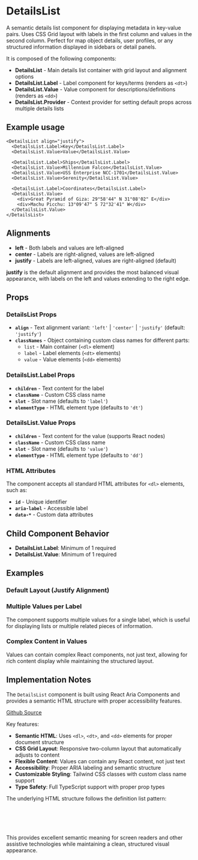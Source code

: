 

<Meta of={DetailsListStories} />

# DetailsList
A semantic details list component for displaying metadata in key-value pairs. Uses CSS Grid layout with labels in the first column and values in the second column. Perfect for map object details, user profiles, or any structured information displayed in sidebars or detail panels.

It is composed of the following components:

- **DetailsList** - Main details list container with grid layout and alignment options
- **DetailsList.Label** - Label component for keys/terms (renders as `<dt>`)
- **DetailsList.Value** - Value component for descriptions/definitions (renders as `<dd>`)
- **DetailsList.Provider** - Context provider for setting default props across multiple details lists

## Example usage
```tsx
<DetailsList align="justify">
  <DetailsList.Label>Key</DetailsList.Label>
  <DetailsList.Value>Value</DetailsList.Value>

  <DetailsList.Label>Ships</DetailsList.Label>
  <DetailsList.Value>Millennium Falcon</DetailsList.Value>
  <DetailsList.Value>USS Enterprise NCC-1701</DetailsList.Value>
  <DetailsList.Value>Serenity</DetailsList.Value>

  <DetailsList.Label>Coordinates</DetailsList.Label>
  <DetailsList.Value>
    <div>Great Pyramid of Giza: 29°58'44" N 31°08'02" E</div>
    <div>Machu Picchu: 13°09'47" S 72°32'41" W</div>
  </DetailsList.Value>
</DetailsList>
```

## Alignments

* **left** - Both labels and values are left-aligned
* **center** - Labels are right-aligned, values are left-aligned
* **justify** - Labels are left-aligned, values are right-aligned (default)

**justify** is the default alignment and provides the most balanced visual appearance, with labels on the left and values extending to the right edge.

<Canvas of={DetailsListStories.Default} />

## Props

### DetailsList Props
- **`align`** - Text alignment variant: `'left'` | `'center'` | `'justify'` (default: `'justify'`)
- **`classNames`** - Object containing custom class names for different parts:
  - `list` - Main container (`<dl>` element)
  - `label` - Label elements (`<dt>` elements)
  - `value` - Value elements (`<dd>` elements)

### DetailsList.Label Props
- **`children`** - Text content for the label
- **`className`** - Custom CSS class name
- **`slot`** - Slot name (defaults to `'label'`)
- **`elementType`** - HTML element type (defaults to `'dt'`)

### DetailsList.Value Props
- **`children`** - Text content for the value (supports React nodes)
- **`className`** - Custom CSS class name
- **`slot`** - Slot name (defaults to `'value'`)
- **`elementType`** - HTML element type (defaults to `'dd'`)

### HTML Attributes
The component accepts all standard HTML attributes for `<dl>` elements, such as:
- **`id`** - Unique identifier
- **`aria-label`** - Accessible label
- **`data-*`** - Custom data attributes

## Child Component Behavior
- **DetailsList.Label**: Minimum of 1 required
- **DetailsList.Value**: Minimum of 1 required

## Examples

### Default Layout (Justify Alignment)
<Canvas of={DetailsListStories.Default} />

### Multiple Values per Label
The component supports multiple values for a single label, which is useful for displaying lists or multiple related pieces of information.

### Complex Content in Values
Values can contain complex React components, not just text, allowing for rich content display while maintaining the structured layout.

## Implementation Notes
The `DetailsList` component is built using React Aria Components and provides a semantic HTML structure with proper accessibility features.

[Github Source](https://github.com/gohypergiant/standard-toolkit/tree/main/design-toolkit/components/src/components/details-list)

Key features:
- **Semantic HTML**: Uses `<dl>`, `<dt>`, and `<dd>` elements for proper document structure
- **CSS Grid Layout**: Responsive two-column layout that automatically adjusts to content
- **Flexible Content**: Values can contain any React content, not just text
- **Accessibility**: Proper ARIA labeling and semantic structure
- **Customizable Styling**: Tailwind CSS classes with custom class name support
- **Type Safety**: Full TypeScript support with proper prop types

The underlying HTML structure follows the definition list pattern:
```html
<dl class="grid grid-cols-[auto_1fr] gap-x-m">
  <dt class="fg-default-dark col-start-1">Label</dt>
  <dd class="fg-default-light col-start-2">Value</dd>
</dl>
```

This provides excellent semantic meaning for screen readers and other assistive technologies while maintaining a clean, structured visual appearance.
